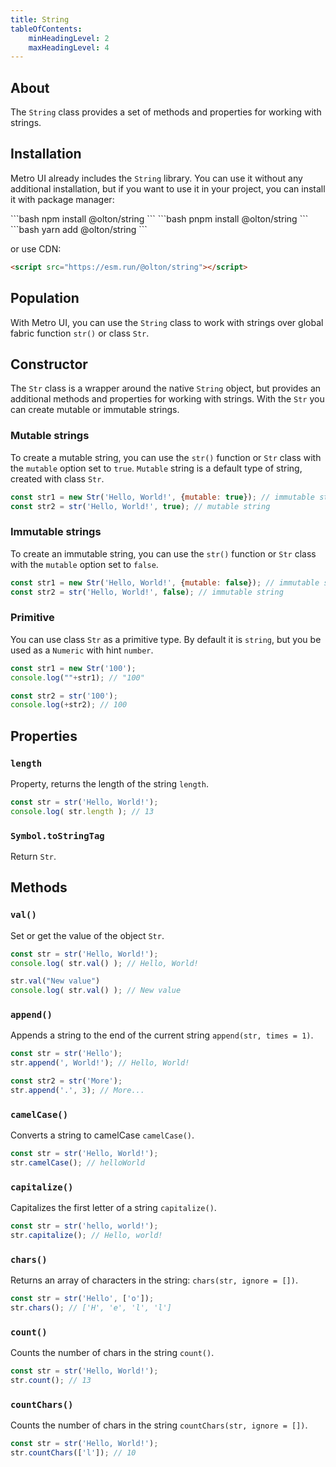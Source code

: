 ```yaml
---
title: String
tableOfContents:
    minHeadingLevel: 2
    maxHeadingLevel: 4
---
```



<div>
    <GithubButton user="olton" repo="string"/>
</div> 

<Leader content="Metro UI provides a set of methods and properties for working with Strings."/>

## About

The `String` class provides a set of methods and properties for working with strings.

## Installation
Metro UI already includes the `String` library. 
You can use it without any additional installation, but if you want to use it in your project, you can install it with package manager:

<Tabs>
    <TabItem label="npm" icon="seti:npm">
        ```bash
        npm install @olton/string
        ```
    </TabItem>
    <TabItem label="pnpm" icon="pnpm">
        ```bash
        pnpm install @olton/string
        ```
    </TabItem>
    <TabItem label="yarm" icon="seti:yarn">
        ```bash
        yarn add @olton/string
        ```
    </TabItem>
</Tabs>

or use CDN:

```html
<script src="https://esm.run/@olton/string"></script>
```

## Population

With Metro UI, you can use the `String` class to work with strings over global fabric function `str()` or class `Str`.

## Constructor

The `Str` class is a wrapper around the native `String` object, but provides an additional methods and properties for working with strings.
With the `Str` you can create mutable or immutable strings.

### Mutable strings <Badge text="default" variant="tip"/>

To create a mutable string, you can use the `str()` function or `Str` class with the `mutable` option set to `true`.
`Mutable` string is a default type of string, created with class `Str`.

```js
const str1 = new Str('Hello, World!', {mutable: true}); // immutable string
const str2 = str('Hello, World!', true); // mutable string
```

### Immutable strings

To create an immutable string, you can use the `str()` function or `Str` class with the `mutable` option set to `false`.

```js
const str1 = new Str('Hello, World!', {mutable: false}); // immutable string
const str2 = str('Hello, World!', false); // immutable string
```

### Primitive

You can use class `Str` as a primitive type. By default it is `string`, but you be used as a `Numeric` with hint `number`.

```js
const str1 = new Str('100');
console.log(""+str1); // "100"

const str2 = str('100');
console.log(+str2); // 100
```

## Properties

### `length`

Property, returns the length of the string `length`.

```js
const str = str('Hello, World!');
console.log( str.length ); // 13
```

### `Symbol.toStringTag`

Return `Str`.

## Methods

### `val()`

Set or get the value of the object `Str`.

```js
const str = str('Hello, World!');
console.log( str.val() ); // Hello, World!

str.val("New value")
console.log( str.val() ); // New value
```

### `append()`

Appends a string to the end of the current string `append(str, times = 1)`.

```js
const str = str('Hello');
str.append(', World!'); // Hello, World!

const str2 = str('More');
str.append('.', 3); // More...
```

### `camelCase()`

Converts a string to camelCase `camelCase()`.

```js
const str = str('Hello, World!');
str.camelCase(); // helloWorld
```

### `capitalize()`

Capitalizes the first letter of a string `capitalize()`.

```js
const str = str('hello, world!');
str.capitalize(); // Hello, world!
```

### `chars()`

Returns an array of characters in the string: `chars(str, ignore = [])`.

```js
const str = str('Hello', ['o']);
str.chars(); // ['H', 'e', 'l', 'l']
```

### `count()`

Counts the number of chars in the string `count()`.

```js
const str = str('Hello, World!');
str.count(); // 13
```

### `countChars()`

Counts the number of chars in the string `countChars(str, ignore = [])`.

```js
const str = str('Hello, World!');
str.countChars(['l']); // 10
```





